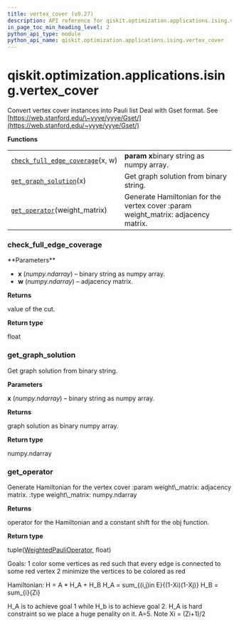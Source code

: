 ```yaml
---
title: vertex_cover (v0.27)
description: API reference for qiskit.optimization.applications.ising.vertex_cover in qiskit v0.27
in_page_toc_min_heading_level: 2
python_api_type: module
python_api_name: qiskit.optimization.applications.ising.vertex_cover
---
```


<span id="module-qiskit.optimization.applications.ising.vertex_cover" />

<span id="qiskit-optimization-applications-ising-vertex-cover" />

# qiskit.optimization.applications.ising.vertex\_cover

Convert vertex cover instances into Pauli list Deal with Gset format. See [https://web.stanford.edu/\~yyye/yyye/Gset/](https://web.stanford.edu/~yyye/yyye/Gset/)

**Functions**

|                                                                                                                                                                                                  |                                                                                    |
| ------------------------------------------------------------------------------------------------------------------------------------------------------------------------------------------------ | ---------------------------------------------------------------------------------- |
| [`check_full_edge_coverage`](#qiskit.optimization.applications.ising.vertex_cover.check_full_edge_coverage "qiskit.optimization.applications.ising.vertex_cover.check_full_edge_coverage")(x, w) | **param x**binary string as numpy array.                                           |
| [`get_graph_solution`](#qiskit.optimization.applications.ising.vertex_cover.get_graph_solution "qiskit.optimization.applications.ising.vertex_cover.get_graph_solution")(x)                      | Get graph solution from binary string.                                             |
| [`get_operator`](#qiskit.optimization.applications.ising.vertex_cover.get_operator "qiskit.optimization.applications.ising.vertex_cover.get_operator")(weight\_matrix)                           | Generate Hamiltonian for the vertex cover :param weight\_matrix: adjacency matrix. |

### check\_full\_edge\_coverage

<Function id="qiskit.optimization.applications.ising.vertex_cover.check_full_edge_coverage" github="https://github.com/qiskit-community/qiskit-aqua/tree/stable/0.9/qiskit/optimization/applications/ising/vertex_cover.py" signature="check_full_edge_coverage(x, w)">
  **Parameters**

  *   **x** (*numpy.ndarray*) – binary string as numpy array.
  *   **w** (*numpy.ndarray*) – adjacency matrix.

  **Returns**

  value of the cut.

  **Return type**

  float
</Function>

### get\_graph\_solution

<Function id="qiskit.optimization.applications.ising.vertex_cover.get_graph_solution" github="https://github.com/qiskit-community/qiskit-aqua/tree/stable/0.9/qiskit/optimization/applications/ising/vertex_cover.py" signature="get_graph_solution(x)">
  Get graph solution from binary string.

  **Parameters**

  **x** (*numpy.ndarray*) – binary string as numpy array.

  **Returns**

  graph solution as binary numpy array.

  **Return type**

  numpy.ndarray
</Function>

### get\_operator

<Function id="qiskit.optimization.applications.ising.vertex_cover.get_operator" github="https://github.com/qiskit-community/qiskit-aqua/tree/stable/0.9/qiskit/optimization/applications/ising/vertex_cover.py" signature="get_operator(weight_matrix)">
  Generate Hamiltonian for the vertex cover :param weight\_matrix: adjacency matrix. :type weight\_matrix: numpy.ndarray

  **Returns**

  operator for the Hamiltonian and a constant shift for the obj function.

  **Return type**

  tuple([WeightedPauliOperator](qiskit.aqua.operators.legacy.WeightedPauliOperator "qiskit.aqua.operators.legacy.WeightedPauliOperator"), float)

  Goals: 1 color some vertices as red such that every edge is connected to some red vertex 2 minimize the vertices to be colored as red

  Hamiltonian: H = A \* H\_A + H\_B H\_A = sum\_\{(i,j)in E}\{(1-Xi)(1-Xj)} H\_B = sum\_\{i}\{Zi}

  H\_A is to achieve goal 1 while H\_b is to achieve goal 2. H\_A is hard constraint so we place a huge penality on it. A=5. Note Xi = (Zi+1)/2
</Function>

